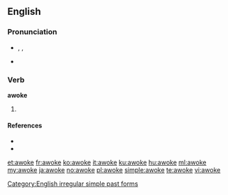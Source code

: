 ==English==

===Pronunciation===
* {{enPR|ə-wōk'}}, {{IPA|/əˈwəʊk/}}, {{SAMPA|/@"w@Uk/}}
* {{audio|En-us-awoke.ogg|Audio (US)}}
*: {{rhymes|əʊk}}

===Verb===
'''awoke'''

# {{simple past of|awake|lang=English}}

====References====
* {{R:American Heritage 2000|awoke}}
* {{R:Dictionary.com|awoke}}

[[Category:English irregular simple past forms]]

[[et:awoke]]
[[fr:awoke]]
[[ko:awoke]]
[[it:awoke]]
[[ku:awoke]]
[[hu:awoke]]
[[ml:awoke]]
[[my:awoke]]
[[ja:awoke]]
[[no:awoke]]
[[pl:awoke]]
[[simple:awoke]]
[[te:awoke]]
[[vi:awoke]]